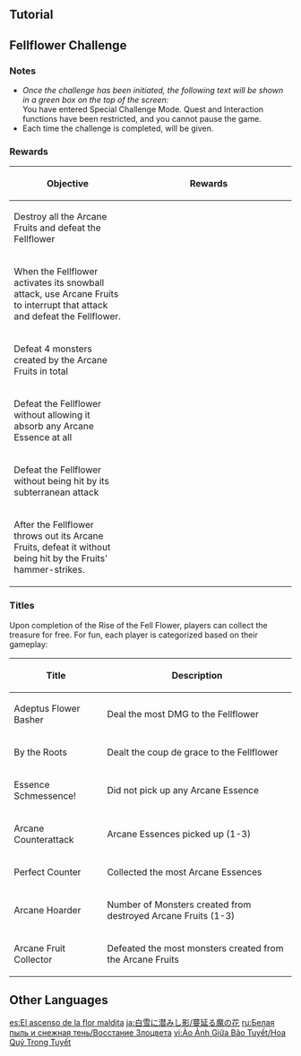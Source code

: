 {{EventTabs
|subpage1 = Born of the Snow
|subpage2 = Dragonspine Special Training
|subpage2name = Special Training
|subpage3 = Rise of the Fell Flower
|subpage3name = Fellflower Challenge
}}
==Tutorial==
{{Tutorial
|image1  = Tutorial Shadows Amidst Snowstorms_Fellflower Challenge 1.png
|text1   = The Fellflower contains a mysterious substance known as Arcane Essence. Or perhaps it is this substance that has given the Fellflower its current form...<br />If you can get rid of this Arcane Essence, you may make the Fellflower easier to defeat...
|image2  = Tutorial Shadows Amidst Snowstorms_Fellflower Challenge 2.png
|text2   = After the Fellflower summons Arcane Fruits, you can attack and destroy them to reflect them back at the Fellflower, hitting it hard and decreasing its shielding. Such impacts will also cause the Fellflower to release Arcane Essence.
|image3  = Tutorial Shadows Amidst Snowstorms_Fellflower Challenge 3.png
|text3   = Pick up the Fellflower's Arcane Essence to prevent its shield from regenerating. However, your active character will continually lose HP for a time when they pick up Arcane Essence.
|image4  = Tutorial Shadows Amidst Snowstorms_Fellflower Challenge 4.png
|text4   = Picking up Arcane Essences will allow you to prevent the Fellflower from regenerating its shield. Once the Fellflower's shield has been removed completely, it will decrease in size and become easier to defeat.
}}

==Fellflower Challenge==
{{Main|Fellflower}}
===Notes===
* ''Once the challenge has been initiated, the following text will be shown in a green box on the top of the screen:''<br />You have entered Special Challenge Mode. Quest and Interaction functions have been restricted, and you cannot pause the game.
* Each time the challenge is completed, {{Item|Vanquisher's Emblem|x=300|20}} will be given.

===Rewards===
{|class="article-table tdl1" style="text-align: center"
! Objective
! style="width: 280px;" | Rewards
|-
| Destroy all the Arcane Fruits and defeat the Fellflower
| {{Card|Vanquisher's Emblem|120}}{{Card|Hero's Wit|2}}{{Card|Mora|20,000}}
|-
| When the Fellflower activates its snowball attack, use Arcane Fruits to interrupt that attack and defeat the Fellflower.
| {{Card|Vanquisher's Emblem|120}}{{Card|Hero's Wit|2}}{{Card|Mora|20,000}}
|-
| Defeat 4 monsters created by the Arcane Fruits in total
| {{Card|Vanquisher's Emblem|120}}{{Card|Hero's Wit|2}}{{Card|Mora|20,000}}
|-
| Defeat the Fellflower without allowing it absorb any Arcane Essence at all
| {{Card|Vanquisher's Emblem|120}}{{Card|Hero's Wit|2}}{{Card|Mora|20,000}}
|-
| Defeat the Fellflower without being hit by its subterranean attack
| {{Card|Vanquisher's Emblem|120}}{{Card|Hero's Wit|2}}{{Card|Mora|20,000}}
|-
| After the Fellflower throws out its Arcane Fruits, defeat it without being hit by the Fruits' hammer-strikes.
| {{Card|Vanquisher's Emblem|120}}{{Card|Hero's Wit|2}}{{Card|Mora|20,000}}
|}

===Titles===
Upon completion of the Rise of the Fell Flower, players can collect the treasure for free. For fun, each player is categorized based on their gameplay:
{| class="wikitable" style="width:100%;"
! Title !! Description
|-
| Adeptus Flower Basher || Deal the most DMG to the Fellflower
|-
| By the Roots || Dealt the coup de grace to the Fellflower
|-
| Essence Schmessence! || Did not pick up any Arcane Essence
|-
| Arcane Counterattack || Arcane Essences picked up (1-3)
|-
| Perfect Counter || Collected the most Arcane Essences
|-
| Arcane Hoarder || Number of Monsters created from destroyed Arcane Fruits (1-3)
|-
| Arcane Fruit Collector || Defeated the most monsters created from the Arcane Fruits
|}

==Other Languages==
{{Other Languages
|en      = Rise of the Fell Flower
|zhs     = 骤起的魔花
|zhs_rm  = Zhòuqǐ de Móhuā
|zht     = 驟起的魔花
|zht_rm  = Zhòuqǐ de Móhuā
|zh_tl   = Suddenly Rising Devil Flower
|ja      = 蔓延る魔の花
|ja_rm   = Habikoru Ma no Hana
|ja_tl   = Overgrown Devil Flower
|ko      = 악마의 꽃의 습격
|ko_rm   = Akma-ui Kkot-ui Seupgyeok
|ko_tl   = Attack of the Flower of Devil
|es      = El ascenso de la flor maldita
|es_tl   = The Rise of the Cursed Flower
|fr      = L'ascension de la Gangrefleur
|fr_tl   = Rise of the Gangreflower
|fr_note = Portmanteau of '''''gangrè'''ne'' "gangrene" + '''''fleur''''' "flower."
|ru      = Восстание Злоцвета
|ru_tl   = Rise of Eviflower
|th      = การลุกฮือของดอกไม้ปีศาจ
|th_rm   = 
|th_tl   = 
|vi      = Hoa Quỷ Nở Rộ
|vi_tl   = 
|de      = Aufstieg der Teufelsblume
|de_tl   = Rise of the Devilflower
|id      = Bangkitnya Bunga yang Jatuh
|id_tl   = Rise of the Falling Flower
|pt      = Ascensão da Flor Maldita
|pt_tl   = 
|tr      = Düşen Çiçeğin Yükselişi
|tr_tl   = 
|it      = L'ascesa del Demonfiore
|it_tl   = 
}}

[[es:El ascenso de la flor maldita]]
[[ja:白雪に潜みし影/蔓延る魔の花]]
[[ru:Белая пыль и снежная тень/Восстание Злоцвета]]
[[vi:Ảo Ảnh Giữa Bão Tuyết/Hoa Quỷ Trong Tuyết]]
